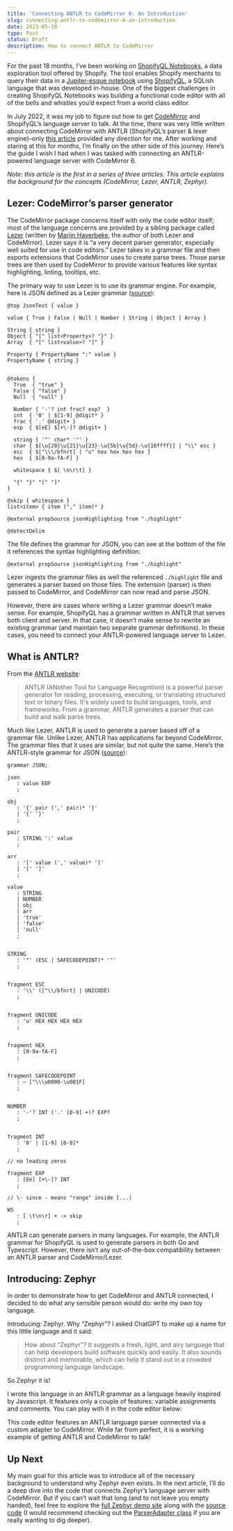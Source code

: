 ```yaml
---
title: 'Connecting ANTLR to CodeMirror 6: An Introduction'
slug: connecting-antlr-to-codemirror-6-an-introduction
date: 2023-05-10
type: Post
status: Draft
description: How to connect ANTLR to CodeMirror
---
```



<ConnectingAntlrToCodeMirrorTableOfContents entryIndex={0} />

For the past 18 months, I’ve been working on [ShopifyQL Notebooks][1], a data exploration tool offered by Shopify. The tool enables Shopify merchants to query their data in a [Jupiter-esque notebook][2] using [ShopifyQL][3], a SQLish language that was developed in-house. One of the biggest challenges in creating ShopifyQL Notebooks was building a functional code editor with all of the bells and whistles you’d expect from a world class editor.

In July 2022, it was my job to figure out how to get [CodeMirror][6] and ShopifyQL’s language server to talk. At the time, there was very little written about connecting CodeMirror with ANTLR (ShopifyQL’s parser & lexer engine)–only [this article][4] provided any direction for me. After working and staring at this for months, I’m finally on the other side of this journey. Here’s the guide I wish I had when I was tasked with connecting an ANTLR-powered language server with CodeMirror 6.

_Note: this article is the first in a series of three articles. This article explains the background for the concepts (CodeMirror, Lezer, ANTLR, Zephyr)._

## Lezer: CodeMirror’s parser generator

The CodeMirror package concerns itself with only the code editor itself; most of the language concerns are provided by a sibling package called [Lezer][5] (written by [Marijn Haverbeke][7], the author of both Lezer and CodeMirror). Lezer says it is “a very decent parser generator, especially well suited for use in code editors.” Lezer takes in a grammar file and then exports extensions that CodeMirror uses to create parse trees. Those parse trees are then used by CodeMirror to provide various features like syntax highlighting, linting, tooltips, etc.

The primary way to use Lezer is to use its grammar engine. For example, here is JSON defined as a Lezer grammar ([source][8]):

```
@top JsonText { value }

value { True | False | Null | Number | String | Object | Array }

String { string }
Object { "{" list<Property>? "}" }
Array  { "[" list<value>? "]" }

Property { PropertyName ":" value }
PropertyName { string }


@tokens {
  True  { "true" }
  False { "false" }
  Null  { "null" }

  Number { '-'? int frac? exp?  }
  int  { '0' | $[1-9] @digit* }
  frac { '.' @digit+ }
  exp  { $[eE] $[+\-]? @digit+ }

  string { '"' char* '"' }
  char { $[\u{20}\u{21}\u{23}-\u{5b}\u{5d}-\u{10ffff}] | "\\" esc }
  esc  { $["\\\/bfnrt] | "u" hex hex hex hex }
  hex  { $[0-9a-fA-F] }

  whitespace { $[ \n\r\t] }

  "{" "}" "[" "]"
}

@skip { whitespace }
list<item> { item ("," item)* }

@external propSource jsonHighlighting from "./highlight"

@detectDelim
```

The file defines the grammar for JSON, you can see at the bottom of the file it references the syntax highlighting definition:

```
@external propSource jsonHighlighting from "./highlight"
```

Lezer ingests the grammar files as well the referenced `./highlight` file and generates a parser based on those files. The extension (parser) is then passed to CodeMirror, and CodeMirror can now read and parse JSON.

However, there are cases where writing a Lezer grammar doesn’t make sense. For example, ShopifyQL has a grammar written in ANTLR that serves both client and server. In that case, it doesn’t make sense to rewrite an existing grammar (and maintain two separate grammar definitions). In these cases, you need to connect your ANTLR-powered language server to Lezer.

## What is ANTLR?

From the [ANTLR website][9]:

> ANTLR (ANother Tool for Language Recognition) is a powerful parser generator for reading, processing, executing, or translating structured text or binary files. It's widely used to build languages, tools, and frameworks. From a grammar, ANTLR generates a parser that can build and walk parse trees.

Much like Lezer, ANTLR is used to generate a parser based off of a grammar file. Unlike Lezer, ANTLR has applications far beyond CodeMirror. The grammar files that it uses are similar, but not quite the same. Here’s the ANTLR-style grammar for JSON ([source][10]):

```g4
grammar JSON;

json
   : value EOF
   ;

obj
   : '{' pair (',' pair)* '}'
   | '{' '}'
   ;

pair
   : STRING ':' value
   ;

arr
   : '[' value (',' value)* ']'
   | '[' ']'
   ;

value
   : STRING
   | NUMBER
   | obj
   | arr
   | 'true'
   | 'false'
   | 'null'
   ;


STRING
   : '"' (ESC | SAFECODEPOINT)* '"'
   ;


fragment ESC
   : '\\' (["\\/bfnrt] | UNICODE)
   ;


fragment UNICODE
   : 'u' HEX HEX HEX HEX
   ;


fragment HEX
   : [0-9a-fA-F]
   ;


fragment SAFECODEPOINT
   : ~ ["\\\u0000-\u001F]
   ;


NUMBER
   : '-'? INT ('.' [0-9] +)? EXP?
   ;


fragment INT
   : '0' | [1-9] [0-9]*
   ;

// no leading zeros

fragment EXP
   : [Ee] [+\-]? INT
   ;

// \- since - means "range" inside [...]

WS
   : [ \t\n\r] + -> skip
   ;
```

ANTLR can generate parsers in many languages. For example, the ANTLR grammar for ShopifyQL is used to generate parsers in both Go and Typescript. However, there isn’t any out-of-the-box compatibility between an ANTLR parser and CodeMirror/Lezer.

## Introducing: Zephyr

In order to demonstrate how to get CodeMirror and ANTLR connected, I decided to do what any sensible person would do: write my own toy language.

Introducing: Zephyr. Why “Zephyr”? I asked ChatGPT to make up a name for this little language and it said:

> How about “Zephyr”? It suggests a fresh, light, and airy language that can help developers build software quickly and easily. It also sounds distinct and memorable, which can help it stand out in a crowded programming language landscape.

So Zephyr it is!

I wrote this language in an ANTLR grammar as a language heavily inspired by Javascript. It features only a couple of features: variable assignments and comments. You can play with it in the code editor below:


<CodeEditor initialValue={WELCOME_TO_ZEPHYR} />

This code editor features an ANTLR language parser connected via a custom adapter to CodeMirror. While far from perfect, it is a working example of getting ANTLR and CodeMirror to talk!

## Up Next

My main goal for this article was to introduce all of the necessary background to understand why Zephyr even exists. In the next article, I’ll do a deep dive into the code that connects Zephyr’s language server with CodeMirror. But if you can’t wait that long (and to not leave you empty handed), feel free to explore the [full Zephyr demo site][11] along with the [source code][12] (I would recommend checking out the [ParserAdapter class][13] if you are really wanting to dig deeper).

[1]: https://apps.shopify.com/shopifyql-notebooks
[2]: https://jupyter.org/
[3]: https://shopify.dev/docs/api/shopifyql/shopifyql-reference
[4]: https://www.sumologic.com/blog/building-autocomplete-antlr-codemirror/
[5]: https://lezer.codemirror.net/
[6]: https://codemirror.net/
[7]: https://marijnhaverbeke.nl/
[8]: https://github.com/lezer-parser/json/blob/main/src/json.grammar
[9]: https://www.antlr.org/
[10]: https://github.com/antlr/grammars-v4/blob/master/json/JSON.g4
[11]: https://zephyr-demo.netlify.app/
[12]: https://github.com/thetrevorharmon/zephyr-demo
[13]: https://github.com/thetrevorharmon/zephyr-demo/blob/main/src/extensions/zephyr-lang/ParserAdapter.ts
